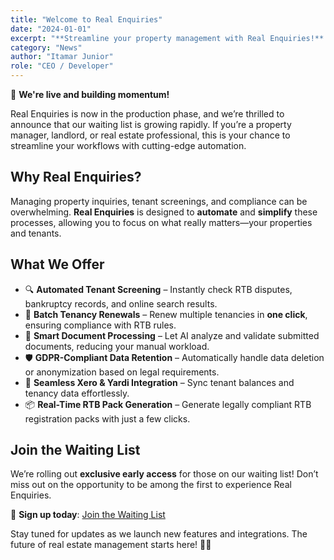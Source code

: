 ```yaml
---
title: "Welcome to Real Enquiries"
date: "2024-01-01"
excerpt: "**Streamline your property management with Real Enquiries!** 🚀 Now in production, our platform automates tenant screening, tenancy renewals, and compliance tasks—saving you time and effort."
category: "News"
author: "Itamar Junior"
role: "CEO / Developer"
---
```


🚀 **We're live and building momentum!**  

Real Enquiries is now in the production phase, and we’re thrilled to announce that our waiting list is growing rapidly. If you’re a property manager, landlord, or real estate professional, this is your chance to streamline your workflows with cutting-edge automation.  

## **Why Real Enquiries?**  

Managing property inquiries, tenant screenings, and compliance can be overwhelming. **Real Enquiries** is designed to **automate** and **simplify** these processes, allowing you to focus on what really matters—your properties and tenants.  

## **What We Offer**  

- 🔍 **Automated Tenant Screening** – Instantly check RTB disputes, bankruptcy records, and online search results.  
- 📑 **Batch Tenancy Renewals** – Renew multiple tenancies in **one click**, ensuring compliance with RTB rules.  
- 📂 **Smart Document Processing** – Let AI analyze and validate submitted documents, reducing your manual workload.  
- 🛡 **GDPR-Compliant Data Retention** – Automatically handle data deletion or anonymization based on legal requirements.  
- 🔗 **Seamless Xero & Yardi Integration** – Sync tenant balances and tenancy data effortlessly.  
- 📦 **Real-Time RTB Pack Generation** – Generate legally compliant RTB registration packs with just a few clicks.  

## **Join the Waiting List**  

We’re rolling out **exclusive early access** for those on our waiting list! Don’t miss out on the opportunity to be among the first to experience Real Enquiries.  

📩 **Sign up today**: [Join the Waiting List]()  

Stay tuned for updates as we launch new features and integrations. The future of real estate management starts here! 🏡✨  
